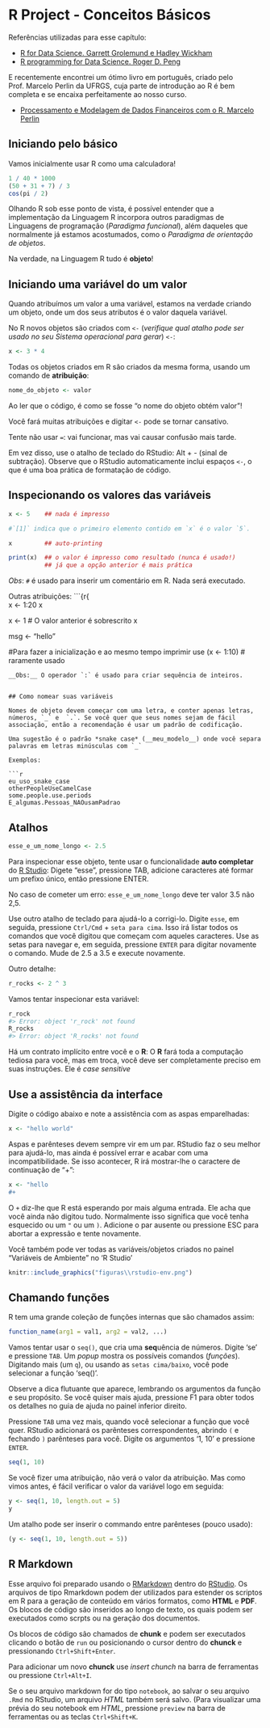 

# R Project - Conceitos Básicos {#ConceitosBasicos}

Referências utilizadas para esse capítulo:

  - [R for Data Science. Garrett Grolemund e Hadley Wickham](http://r4ds.had.co.nz/)
  - [R programming for Data Science. Roger D. Peng](https://bookdown.org/rdpeng/rprogdatascience/) 

E recentemente encontrei um ótimo livro em português, criado pelo Prof. Marcelo Perlin da UFRGS, cuja parte de introdução ao R é bem completa e se encaixa perfeitamente ao nosso curso.

  - [Processamento e Modelagem de Dados Financeiros com o R. Marcelo Perlin](https://msperlin.github.io/pmdfR-Online/introducao.html)

## Iniciando pelo básico

Vamos inicialmente usar R como uma calculadora!


```r
1 / 40 * 1000
(50 + 31 + 7) / 3
cos(pi / 2)
```

Olhando R sob esse ponto de vista, é possível entender que a implementação da Linguagem R incorpora outros paradigmas de Linguagens de programação (*Paradigma funcional*), além daqueles que normalmente já estamos acostumados, como o *Paradigma de orientação de objetos*.

Na verdade, na Linguagem R tudo é __objeto__! 


## Iniciando uma variável do um valor

Quando atribuímos um valor a uma variável, estamos na verdade criando um objeto, onde um dos seus atributos é o valor daquela variável.

No R novos objetos são criados com `<-` (*verifique qual atalho pode ser usado no seu Sistema operacional para gerar*) `<-`:

```r
x <- 3 * 4
```

Todas os objetos criados em R são criados da mesma forma, usando um comando de __atribuição__: 

```r
nome_do_objeto <- valor
```
Ao ler que o código, é como se fosse "o nome do objeto obtém valor"!

Você fará muitas atribuições e digitar ` <-` pode se tornar cansativo.

Tente não usar `=`: vai funcionar, mas vai causar confusão mais tarde.

Em vez disso, use o atalho de teclado do RStudio: Alt + - (sinal de subtração).
Observe que o RStudio automaticamente inclui espaços ` <-`, o que é uma boa prática de formatação de código.


## Inspecionando os valores das variáveis

```r
 
x <- 5    ## nada é impresso

#`[1]` indica que o primeiro elemento contido em `x` é o valor `5`.

x         ## auto-printing 

print(x)  ## o valor é impresso como resultado (nunca é usado!)
          ## já que a opção anterior é mais prática
```


*Obs*: `#` é usado para inserir um comentário em R.  Nada será executado.


Outras atribuições:
```{r{  
x <- 1:20 
x

x <- 1 # O valor anterior é sobrescrito 
x

msg <- "hello"


#Para fazer a inicialização e ao mesmo tempo imprimir use
(x <- 1:10)  # raramente usado  

```
__Obs:__ O operador `:` é usado para criar sequência de inteiros.


## Como nomear suas variáveis

Nomes de objeto devem começar com uma letra, e conter apenas letras, números, `_` e  `.`. Se você quer que seus nomes sejam de fácil associação, então a recomendação é usar um padrão de codificação.

Uma sugestão é o padrão *snake case* (__meu_modelo__) onde você separa palavras em letras minúsculas com `_`

Exemplos:

```r
eu_uso_snake_case
otherPeopleUseCamelCase
some.people.use.periods
E_algumas.Pessoas_NAOusamPadrao
```



## Atalhos

```r
esse_e_um_nome_longo <- 2.5
```

Para inspecionar esse objeto, tente usar o funcionalidade __auto completar__ do [R Studio](www.rstudio.com): Digete "esse", pressione TAB, adicione caracteres até formar um prefixo único, então pressione ENTER.

No caso de cometer um erro: 
`esse_e_um_nome_longo` deve ter valor 3.5 não 2,5.

Use outro atalho de teclado para ajudá-lo a corrigi-lo.  Digite `esse`, em seguida, pressione `Ctrl/Cmd` + `seta para cima`. Isso irá listar todos os comandos que você digitou que começam com aqueles caracteres. Use as setas para navegar e, em seguida, pressione `ENTER` para digitar novamente o comando. 
Mude de 2.5 a 3.5 e execute novamente.


Outro detalhe:
```r
r_rocks <- 2 ^ 3
```

Vamos tentar inspecionar esta variável:

```r
r_rock
#> Error: object 'r_rock' not found
R_rocks
#> Error: object 'R_rocks' not found
```

Há um contrato implícito entre você e o __R__: O __R__ fará toda a computação tediosa para você, mas em troca, você deve ser completamente preciso em suas instruções.
Ele é *case sensitive*


## Use a assistência da interface
Digite o código abaixo e note a assistência com as aspas emparelhadas:
```r
x <- "hello world"
```

Aspas e parênteses devem sempre vir em um par. RStudio faz o seu melhor para ajudá-lo, mas ainda é possível errar e acabar com uma incompatibilidade. Se isso acontecer, R irá mostrar-lhe o caractere de continuação de "+":

```r
x <- "hello
#+ 
```
O `+` diz-lhe que R está esperando por mais alguma entrada. Ele acha que você ainda não digitou tudo. Normalmente isso significa que você tenha esquecido ou um ` "` ou um `)`. Adicione o par ausente ou pressione ESC para abortar a expressão e tente novamente.

Você também pode ver todas as variáveis/objetos criados no painel  "Variáveis de Ambiente" no 'R Studio'
```r

knitr::include_graphics("figuras\\rstudio-env.png")

```


## Chamando funções

R tem uma grande coleção de funções internas que são chamados assim:

```r
function_name(arg1 = val1, arg2 = val2, ...)
```

Vamos tentar usar o `seq()`, que cria uma **seq**uência de números.
Digite 'se' e pressione `TAB`. Um *popup* mostra os possíveis comandos (*funções*). Digitando mais (um `q`), ou usando as `setas cima/baixo`, você pode selecionar a função 'seq()'.


Observe a dica flutuante que aparece, lembrando os argumentos da função e seu propósito.
Se você quiser mais ajuda, pressione F1 para obter todos os detalhes no guia de ajuda no painel inferior direito.

Pressione `TAB` uma vez mais, quando você selecionar a função que você quer. RStudio adicionará os parênteses correspondentes, abrindo `(` e fechando `)` parênteses para você. Digite os argumentos '1, 10' e pressione `ENTER`.


```r
seq(1, 10)
```


Se você fizer uma atribuição, não verá o valor da atribuição. Mas como vimos antes, é fácil verificar o valor da variável logo em seguida:

```r
y <- seq(1, 10, length.out = 5)
y
```

Um atalho pode ser inserir o commando entre parênteses (pouco usado): 
```r
(y <- seq(1, 10, length.out = 5))
```



## R Markdown
Esse arquivo foi preparado usando o [RMarkdown](http://rmarkdown.rstudio.com) dentro do [RStudio](www.rstudio.com). Os arquivos de tipo Rmarkdown podem der utilizados para estender os scriptos em R para a geração de conteúdo em vários formatos, como **HTML** e **PDF**.
Os blocos de código são inseridos ao longo de texto, os quais podem ser executados como scrpts ou na geração dos documentos.

Os blocos de código são chamados de __chunk__ e podem ser executados clicando o botão de `run` ou posicionando o cursor dentro do __chunck__ e pressionando `Ctrl+Shift+Enter`. 


Para adicionar um novo __chunck__ use *insert chunch* na barra de ferramentas ou pressione `Ctrl+Alt+I`.

Se o seu arquivo markdown for do tipo `notebook`, ao salvar o seu arquivo `.Rmd` no RStudio, um arquivo *HTML* também será salvo. (Para visualizar uma prévia do seu notebook em *HTML*, pressione `preview` na barra de ferramentas ou as teclas `Ctrl+Shift+K`.
